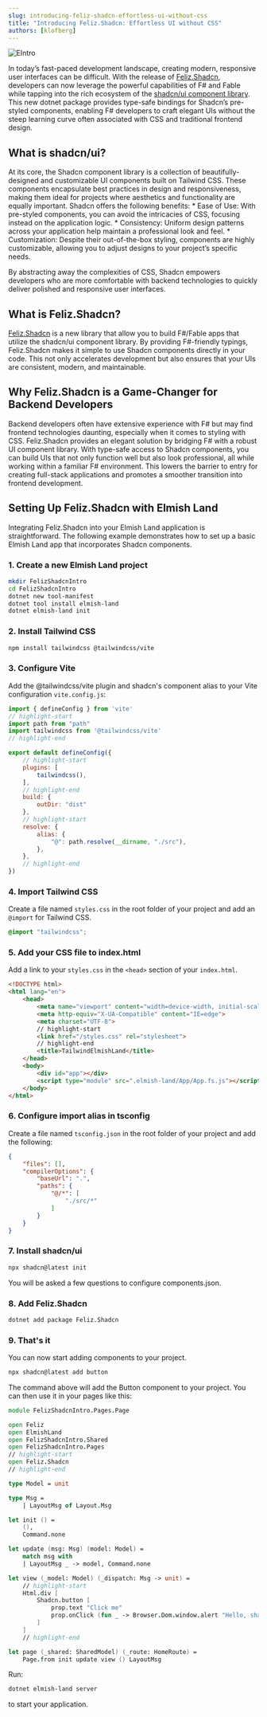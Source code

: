 ```yaml
---
slug: introducing-feliz-shadcn-effortless-ui-without-css
title: "Introducing Feliz.Shadcn: Effortless UI without CSS"
authors: [klofberg]
---
```


![EIntro](./image1.png)

In today’s fast-paced development landscape, creating modern, responsive user interfaces can be difficult.
With the release of [Feliz.Shadcn](https://github.com/reaptor/feliz.shadcn), developers can now leverage the powerful capabilities of F# and Fable while tapping
into the rich ecosystem of the [shadcn/ui component library](https://ui.shadcn.com/). This new dotnet
package provides type-safe bindings for Shadcn’s pre-styled components, enabling F# developers to craft elegant UIs
without the steep learning curve often associated with CSS and traditional frontend design.

<!-- truncate -->

## What is shadcn/ui?

At its core, the Shadcn component library is a collection of beautifully-designed and customizable UI components built on Tailwind CSS.
These components encapsulate best practices in design and responsiveness, making them ideal for projects where aesthetics and functionality
are equally important. Shadcn offers the following benefits:
    * Ease of Use: With pre-styled components, you can avoid the intricacies of CSS, focusing instead on the application logic.
    * Consistency: Uniform design patterns across your application help maintain a professional look and feel.
    * Customization: Despite their out-of-the-box styling, components are highly customizable, allowing you to adjust designs to your project’s specific needs.

By abstracting away the complexities of CSS, Shadcn empowers developers who are more comfortable with backend technologies to quickly deliver
polished and responsive user interfaces.


## What is Feliz.Shadcn?

[Feliz.Shadcn](https://github.com/reaptor/feliz.shadcn) is a new library that allow you to build F#/Fable
apps that utilize the shadcn/ui component library. By providing F#-friendly typings, Feliz.Shadcn makes it simple to use
Shadcn components directly in your code. This not only accelerates development but also ensures that your UIs are consistent, modern, and maintainable.


## Why Feliz.Shadcn is a Game-Changer for Backend Developers

Backend developers often have extensive experience with F# but may find frontend technologies daunting, especially when it comes to styling with CSS.
Feliz.Shadcn provides an elegant solution by bridging F# with a robust UI component library. With type-safe access to Shadcn components,
you can build UIs that not only function well but also look professional, all while working within a familiar F# environment. This lowers
the barrier to entry for creating full-stack applications and promotes a smoother transition into frontend development.


## Setting Up Feliz.Shadcn with Elmish Land

Integrating Feliz.Shadcn into your Elmish Land application is straightforward. The following example demonstrates how to set up a basic Elmish Land app
that incorporates Shadcn components.

### 1. Create a new Elmish Land project

```bash
mkdir FelizShadcnIntro
cd FelizShadcnIntro
dotnet new tool-manifest
dotnet tool install elmish-land
dotnet elmish-land init
```

### 2. Install Tailwind CSS

```bash
npm install tailwindcss @tailwindcss/vite
```

### 3. Configure Vite

Add the @tailwindcss/vite plugin and shadcn's component alias to your Vite configuration `vite.config.js`:

```javascript
import { defineConfig } from 'vite'
// highlight-start
import path from "path"
import tailwindcss from '@tailwindcss/vite'
// highlight-end

export default defineConfig({
    // highlight-start
    plugins: [
        tailwindcss(),
    ],
    // highlight-end
    build: {
        outDir: "dist"
    },
    // highlight-start
    resolve: {
        alias: {
            "@": path.resolve(__dirname, "./src"),
        },
    },
    // highlight-end
})
```

### 4. Import Tailwind CSS

Create a file named `styles.css` in the root folder of your project and add an `@import` for Tailwind CSS.

```css
@import "tailwindcss";
```

### 5. Add your CSS file to index.html

Add a link to your `styles.css` in the `<head>` section of your `index.html`.

```html
<!DOCTYPE html>
<html lang="en">
    <head>
        <meta name="viewport" content="width=device-width, initial-scale=1.0">
        <meta http-equiv="X-UA-Compatible" content="IE=edge">
        <meta charset="UTF-8">
        // highlight-start
        <link href="/styles.css" rel="stylesheet">
        // highlight-end
        <title>TailwindElmishLand</title>
    </head>
    <body>
        <div id="app"></div>
        <script type="module" src=".elmish-land/App/App.fs.js"></script>
    </body>
</html>
```

### 6. Configure import alias in tsconfig

Create a file named `tsconfig.json` in the root folder of your project and add the following:

```json
{
    "files": [],
    "compilerOptions": {
        "baseUrl": ".",
        "paths": {
            "@/*": [
                "./src/*"
            ]
        }
    }
}
```


### 7. Install shadcn/ui

```bash
npx shadcn@latest init
```

You will be asked a few questions to configure components.json.

### 8. Add Feliz.Shadcn
```bash
dotnet add package Feliz.Shadcn
```

### 9. That's it

You can now start adding components to your project.

```bash
npx shadcn@latest add button
```

The command above will add the Button component to your project. You can then use it in your pages like this:

```fsharp
module FelizShadcnIntro.Pages.Page

open Feliz
open ElmishLand
open FelizShadcnIntro.Shared
open FelizShadcnIntro.Pages
// highlight-start
open Feliz.Shadcn
// highlight-end

type Model = unit

type Msg =
    | LayoutMsg of Layout.Msg

let init () =
    (),
    Command.none

let update (msg: Msg) (model: Model) =
    match msg with
    | LayoutMsg _ -> model, Command.none

let view (_model: Model) (_dispatch: Msg -> unit) =
    // highlight-start
    Html.div [
        Shadcn.button [
            prop.text "Click me"
            prop.onClick (fun _ -> Browser.Dom.window.alert "Hello, shadcn/ui!")
        ]
    ]
    // highlight-end

let page (_shared: SharedModel) (_route: HomeRoute) =
    Page.from init update view () LayoutMsg
```

Run:

```bash
dotnet elmish-land server
```

to start your application.